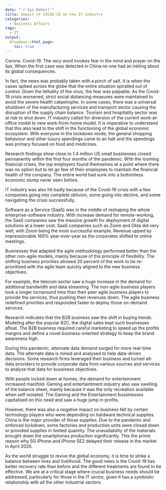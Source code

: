 ```yaml
---
date: "`r Sys.Date()`"
title: Impact of COVID-19 on the IT Industry
categories:
  - Business Affairs
tags:
  - IT
output:
  blogdown::html_page:
    toc: true
---
```


Corona. Covid-19. The very word invokes fear in the mind and prayer on the lips. When the first case was detected in China no one had an inkling about its global consequences.

In fact, the news was probably taken with a pinch of salt. It is when the cases spiked across the globe that the entire situation spiralled out of control. Given the lethality of the virus, the fear was palpable. As the Covid-19 crisis worsened, strict social distancing measures were maintained to avoid the severe health catastrophe. In some cases, there was a universal shutdown of the manufacturing services and transport sector causing the disruption of the supply chain balance. Tourism and hospitality sector was at risk to shut down. IT industry called for diversion of the current work-at-office model to new work-from-home model. It is imperative to understand that this also lead to the shift in the functioning of the global economic ecosystem. With everyone in the lockdown mode, the general shopping behaviour and other luxury spendings came to an halt and the spendings was primary focused on food and medicines.

Research findings show close to 1.4 million US small businesses closed permanently within the first four months of the pandemic. With the looming financial crises, the top employers found themselves at a point where there was no option but to let go few of their employees to maintain the financial health of the company. The entire world had sunk into a bottomless economic slump never seen before.

IT industry was also hit badly because of the Covid-19 crisis with a few companies going into complete oblivion, some going into decline, and some navigatimg the crisis successfully.

Software as a Service (SaaS) was in the middle of reshaping the whole enterprise-software industry. With increase demand for remote-working, the SaaS companies saw the massive growth for deployment of digital solutions at a lower cost. SaaS companies such as Zoom and Okta did very well, with Zoom being the most successful example. Revenue upped by impressionable 169% year-over-year as the corporates shifted to online meetings.

Businesses that adapted the agile methodology performed better than the other non-agile models, mainly because of the principle of flexibility. The shifting business priorities allowed 20 percent of the work to be re-prioritised with the agile team quickly aligned to the new business objectives.

For example, the telecom sector saw a huge increase in the demand for additional bandwidth and data streaming. The non-agile business players took a longer turnaround time than their peer agile business players to provide the services, thus pushing their revenues down. The agile business redefined priorities and responded faster to deploy those on-demand services.

Research indicates that the B2B business saw the shift in buying trends. Modeling after the popular B2C, the digital sales kept such businesses afloat. The B2B business required careful marketing to speed up the profits margins and define a novel business-oriented strategy to keep the brand awareness high.

During this pandemic, alternate data demand surged for more real-time data. The alternate data is mined and analysed to help data-driven decisions. Some research firms leveraged their business and turned alt-data providers to provide corporate data from various sources and services to analyze that data for bussiness objectives.

With people locked down at homes, the demand for entertainment increased manifold. Gaming and entertaintment industry also saw swelling of the balance sheet, mainly because it was the only recreation available when self-isolated. The Gaming and the Entertainment bussinesses capitalised on this need and saw a huge jump in profits.

However, there was also a negative impact on business felt by certain technology players who were depending on hardware technical supplies. China is the major provider of those supplies. Due to the pandemic and enforced lockdown, some factories and production units were closed down or provided supplies in limited quantity. The unavailability of the materials brought down the smartphones production significantly. This the prime reason why 5G iPhone and iPhone SE2 delayed their release in the market in April 2020.

As the world struggle to revive the global economy, it is time to strike a balance between lives and livelihood. The good news is the Covid-19 has better recovery rate than before and the different treatments are found to be effective. We are at a critical stage where crucial business needs should be addressed, particularly for those in the IT sector, given it has a symbiotic relationship with all the
other industrial sectors.